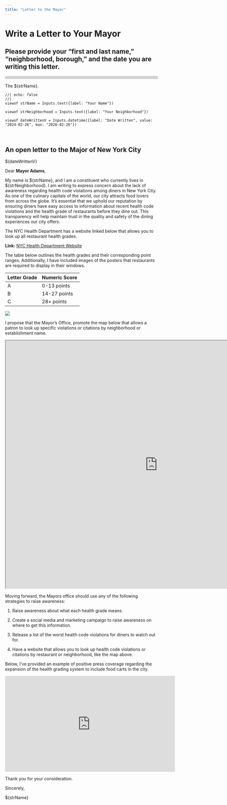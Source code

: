 ---
title: "Letter to the Mayor"
---

# Write a Letter to Your Mayor

## Please provide your "first and last name," "neighborhood, borough," and the date you are writing this letter.

<hr width="100%" style="height:10px;color:red;background-color:lightgrey">

The \${strName}.

```{ojs}
//| echo: false
//| 
viewof strName = Inputs.text({label: "Your Name"})

viewof strNeighborhood = Inputs.text({label: "Your Neighborhood"})

viewof dateWrittenV = Inputs.datetime({label: "Date Written", value: "2024-02-26", max: "2026-02-26"})
```

<svg width="${width}" height="20" viewBox="0 0 ${width} 20">

<rect width="100%" height="60%" fill="lightgrey" />

</svg>

## An open letter to the Major of New York City

\${dateWrittenV}

Dear **Mayor Adams**,

My name is \${strName}, and I am a constituent who currently lives in \${strNeighborhood}. I am writing to express concern about the lack of awareness regarding health code violations among diners in New York City. As one of the culinary capitals of the world, our city attracts food lovers from across the globe. It’s essential that we uphold our reputation by ensuring diners have easy access to information about recent health code violations and the health grade of restaurants before they dine out. This transparency will help maintain trust in the quality and safety of the dining experiences our city offers.

The NYC Health Department has a website linked below that allows you to look up all restaurant health grades.

**Link:** <ins>[NYC Health Department Website](https://www.nyc.gov/site/doh/services/restaurant-grades.page)</ins>

The table below outlines the health grades and their corresponding point ranges. Additionally, I have included images of the posters that restaurants are required to display in their windows.

| Letter Grade | Numeric Score |
|--------------|---------------|
| A            | 0-13 points   |
| B            | 14-27 points  |
| C            | 28+ points    |

![](https://patch.com/img/cdn/users/98479/2013/10/raw/bc0e36c244da9d90b6f94027229f4d07.jpg?width=1200)

I propose that the Mayor's Office, promote the map below that allows a patron to look up specific violations or citations by neighborhood or establishment name.

<iframe width="1000" height="815" src="https://www.arcgis.com/apps/dashboards/2861faac1dc14527922721a64af169ef" title="ArcGIS Dashboard" frameborder="1" allowfullscreen>

</iframe>

Moving forward, the Mayors office should use any of the following strategies to raise awareness:

1.  Raise awareness about what each health grade means.

2.  Create a social media and marketing campaign to raise awareness on where to get this information.

3.  Release a list of the worst health code violations for diners to watch out for.

4.  Have a website that allows you to look up health code violations or citations by restaurant or neighborhood, like the map above.

Below, I’ve provided an example of positive press coverage regarding the expansion of the health grading system to include food carts in the city.

<iframe width="560" height="315" src="https://www.youtube.com/embed/Od-KvFKVp5Q?si=4lYYmNlpVN3bBWq5" title="YouTube video player" frameborder="0" allow="accelerometer; autoplay; clipboard-write; encrypted-media; gyroscope; picture-in-picture; web-share" referrerpolicy="strict-origin-when-cross-origin" allowfullscreen>

</iframe>

Thank you for your consideration.

Sincerely,

\${strName}
